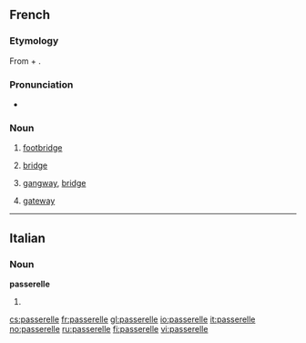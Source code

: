 ==French==
===Etymology===
From {{term|passer}} + {{term|-elle}}.

===Pronunciation===
*{{IPA|/pasʁɛl/|lang=fr}}

===Noun===
{{fr-noun|f}}

# [[footbridge]]
# {{nautical|lang=fr}} [[bridge]]
# {{aviation|nautical|lang=fr}} [[gangway]], [[bridge]]
# {{computing|lang=fr}} [[gateway]]

----

==Italian==

===Noun===
'''passerelle''' {{f}}

# {{plural of|[[passerella]]|lang=Italian}}

[[cs:passerelle]]
[[fr:passerelle]]
[[gl:passerelle]]
[[io:passerelle]]
[[it:passerelle]]
[[no:passerelle]]
[[ru:passerelle]]
[[fi:passerelle]]
[[vi:passerelle]]